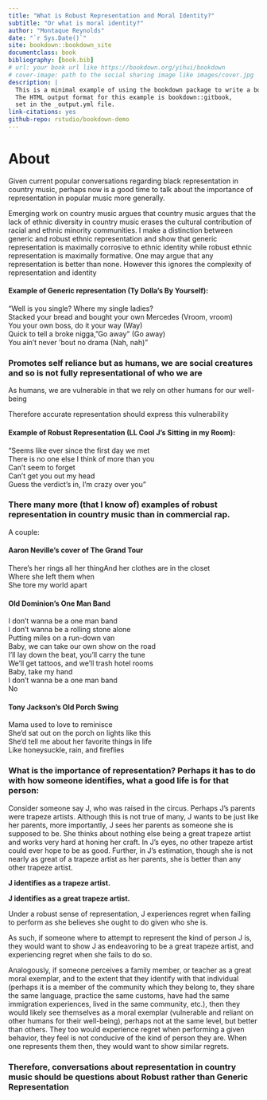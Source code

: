 ```yaml
---
title: "What is Robust Representation and Moral Identity?"
subtitle: "Or what is moral identity?"
author: "Montaque Reynolds"
date: "`r Sys.Date()`"
site: bookdown::bookdown_site
documentclass: book
bibliography: [book.bib]
# url: your book url like https://bookdown.org/yihui/bookdown
# cover-image: path to the social sharing image like images/cover.jpg
description: |
  This is a minimal example of using the bookdown package to write a book.
  The HTML output format for this example is bookdown::gitbook,
  set in the _output.yml file.
link-citations: yes
github-repo: rstudio/bookdown-demo
---
```


# About

Given current popular conversations regarding black representation in country music, perhaps now is a good time to talk about the importance of representation in popular music more generally.

Emerging work on country music argues that country music argues that the lack of ethnic diversity in country music erases the cultural contribution of racial and ethnic minority communities.
I make a distinction between generic and robust ethnic representation and show that generic representation is maximally corrosive to ethnic identity while robust ethnic representation is maximally formative.
One may argue that any representation is better than none.
However this ignores the complexity of representation and identity

#### Example of Generic representation (Ty Dolla's By Yourself):

"Well is you single? Where my single ladies?\
Stacked your bread and bought your own Mercedes (Vroom, vroom)\
You your own boss, do it your way (Way)\
Quick to tell a broke nigga, "Go away" (Go away)\
You ain't never 'bout no drama (Nah, nah)"

### Promotes self reliance but as humans, we are social creatures and so is not fully representational of who we are

As humans, we are vulnerable in that we rely on other humans for our well-being

Therefore accurate representation should express this vulnerability

#### Example of Robust Representation (LL Cool J's Sitting in my Room):

"Seems like ever since the first day we met\
There is no one else I think of more than you\
Can't seem to forget\
Can't get you out my head\
Guess the verdict's in, I'm crazy over you"

### There many more (that I know of) examples of robust representation in country music than in commercial rap.

A couple:

#### Aaron Neville's cover of The Grand Tour

There's her rings all her thingAnd her clothes are in the closet\
Where she left them when\
She tore my world apart

#### Old Dominion's One Man Band


I don't wanna be a one man band\
I don't wanna be a rolling stone alone\
Putting miles on a run-down van\
Baby, we can take our own show on the road\
I'll lay down the beat, you'll carry the tune\
We'll get tattoos, and we'll trash hotel rooms\
Baby, take my hand\
I don't wanna be a one man band\
No

#### Tony Jackson's Old Porch Swing

Mama used to love to reminisce\
She'd sat out on the porch on lights like this\
She'd tell me about her favorite things in life\
Like honeysuckle, rain, and fireflies

### What is the importance of representation? Perhaps it has to do with how someone identifies, what a good life is for that person:

Consider someone say J, who was raised in the circus. Perhaps J’s parents were trapeze artists. Although this is not true of many, J wants to be just like her parents, more importantly, J sees her parents as someone she is supposed to be. She thinks about nothing else being a great trapeze artist and works very hard at honing her craft. In J’s eyes, no other trapeze artist could ever hope to be as good. Further, in J’s estimation, though she is not nearly as great of a trapeze artist as her parents, she is better than any other trapeze artist.

**J identifies as a trapeze artist.**

**J identifies as a great trapeze artist.**

Under a robust sense of representation, J experiences regret when failing to perform as she believes she ought to do given who she is.

As such, if someone where to attempt to represent the kind of person J is, they would want to show J as endeavoring to be a great trapeze artist, and experiencing regret when she fails to do so.

Analogously, if someone perceives a family member, or teacher as a great moral exemplar, and to the extent that they identify with that individual (perhaps it is a member of the community which they belong to, they share the same language, practice the same customs, have had the same immigration experiences, lived in the same community, etc.), then they would likely see themselves as a moral exemplar (vulnerable and reliant on other humans for their well-being), perhaps not at the same level, but better than others. They too would experience regret when performing a given behavior, they feel is not conducive of the kind of person they are. When one represents them then, they would want to show similar regrets.

### Therefore, conversations about representation in country music should be questions about Robust rather than Generic Representation

